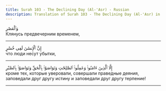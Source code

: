 ```yaml
---
title: Surah 103 - The Declining Day (Al-'Asr) - Russian
description: Translation of Surah 103 - The Declining Day (Al-'Asr) in Russian
---
```





<Aside type="quran" title="1">
وَٱلْعَصْرِ
</Aside>

<Aside type="reference" title="1">
Клянусь предвечерним временем,
</Aside>

---

<Aside type="quran" title="2">
إِنَّ ٱلْإِنسَٰنَ لَفِى خُسْرٍ
</Aside>

<Aside type="reference" title="2">
что люди несут убытки,
</Aside>

---

<Aside type="quran" title="3">
إِلَّا ٱلَّذِينَ ءَامَنُوا۟ وَعَمِلُوا۟ ٱلصَّٰلِحَٰتِ وَتَوَاصَوْا۟ بِٱلْحَقِّ وَتَوَاصَوْا۟ بِٱلصَّبْرِ
</Aside>

<Aside type="reference" title="3">
кроме тех, которые уверовали, совершали праведные деяния, заповедали друг другу истину и заповедали друг другу терпение!
</Aside>

---
